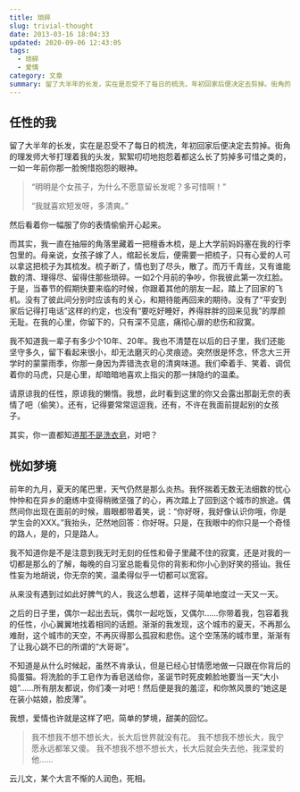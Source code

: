 ```yaml
---
title: 琐碎
slug: trivial-thought
date: 2013-03-16 18:04:33
updated: 2020-09-06 12:43:05
tags:
  - 琐碎
  - 爱情
category: 文章
summary: 留了大半年的长发，实在是忍受不了每日的梳洗，年初回家后便决定去剪掉。街角的理发师大爷打理着我的头发，絮絮叨叨地抱怨着都这么长了剪掉多可惜之类的，一如一年前你那一脸惋惜抱怨的眼神。
---
```


## 任性的我

留了大半年的长发，实在是忍受不了每日的梳洗，年初回家后便决定去剪掉。街角的理发师大爷打理着我的头发，絮絮叨叨地抱怨着都这么长了剪掉多可惜之类的，一如一年前你那一脸惋惜抱怨的眼神。

> “明明是个女孩子，为什么不愿意留长发呢？多可惜啊！”
>
> “我就喜欢短发呀，多清爽。”

然后看着你一幅服了你的表情偷偷开心起来。

而其实，我一直在抽屉的角落里藏着一把檀香木梳，是上大学前妈妈塞在我的行李包里的。母亲说，女孩子嫁了人，绾起长发后，便需要一把梳子，只有心爱的人可以拿这把梳子为其梳发。梳子断了，情也到了尽头，散了。而万千青丝，又有谁能数的清、理得尽、留得住那些琐碎。一如2个月前的争吵，你我彼此第一次红脸。于是，当春节的假期快要来临的时候，你跟着其他的朋友一起，踏上了回家的飞机。没有了彼此间分别时应该有的关心，和期待能再回来的期待。没有了“平安到家后记得打电话”这样的约定，也没有“要吃好睡好，养得胖胖的回来见我”的厚颜无耻。在我的心里，你留下的，只有深不见底，痛彻心扉的悲伤和寂寞。

我不知道我一辈子有多少个10年、20年。我也不清楚在以后的日子里，我们还能坚守多久，留下看起来很小，却无法磨灭的心灵痕迹。突然很是怀念，怀念大三开学时的蒙蒙雨季，你那一身因为弄错洗衣皂的清爽味道。我们牵着手、笑着、调侃着你的马虎，只是心里，却暗暗地喜欢上指尖的那一抹隐约的温柔。

请原谅我的任性，原谅我的懒惰。我想，此时看到这里的你又会露出那副无奈的表情了吧（偷笑）。还有，记得要常常逗逗我，还有，不许在我面前提起别的女孩子。

其实，你一直都知道[那不是洗衣皂](/posts/the-memory-of-smell/)，对吧？

## 恍如梦境

前年的九月，夏天的尾巴里，天气仍然是那么炎热。我怀揣着无数无法细数的忧心忡忡和在异乡的磨练中变得稍微坚强了的心，再次踏上了回到这个城市的旅途。偶然间你出现在面前的时候，眉眼都带着笑，说：“你好呀，我好像认识你哦，你是学生会的XXX。”我抬头，茫然地回答：你好呀。只是，在我眼中的你只是一个奇怪的路人，是的，只是路人。

我不知道你是不是注意到我无时无刻的任性和骨子里藏不住的寂寞，还是对我的一切都是那么的了解，每晚的自习室总能看见你的背影和你小心到好笑的搭讪。我任性妄为地胡说，你无奈的笑，温柔得似乎一切都可以宽容。

从来没有遇到过如此好脾气的人，我这么想着，这样子简单地度过一天又一天。

之后的日子里，偶尔一起出去玩，偶尔一起吃饭，又偶尔……你带着我，包容着我的任性，小心翼翼地找着相同的话题。渐渐的我发现，这个城市的夏天，不再那么难耐，这个城市的天空，不再灰得那么孤寂和悲伤。这个空荡荡的城市里，渐渐有了让我心跳不已的所谓的“大哥哥”。

不知道是从什么时候起，虽然不肯承认，但是已经心甘情愿地做一只跟在你背后的捣蛋猫。将洗脸的手工皂作为香皂送给你，圣诞节时死皮赖脸地要当一天“大小姐”……所有朋友都说，你们凑一对吧！然后便是我的羞涩，和你煞风景的“她这是在装小姑娘，脸皮薄”。

我想，爱情也许就是这样了吧，简单的梦境，甜美的回忆。

> 我不想我不想不想长大，长大后世界就没有花。
> 我不想我不想长大，我宁愿永远都笨又傻。
> 我不想我不想不想长大，长大后就会失去他，我深爱的他……

云儿文，某个大言不惭的人润色，死相。
